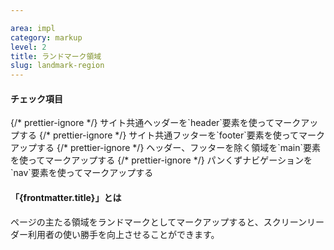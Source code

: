 ```yaml
---

area: impl
category: markup
level: 2
title: ランドマーク領域
slug: landmark-region
---
```



#### チェック項目

<Checkpoint>
  {/* prettier-ignore */}
  <span slot="title">サイト共通ヘッダーを`header`要素を使ってマークアップする</span>
</Checkpoint>

<Checkpoint>
  {/* prettier-ignore */}
  <span slot="title">サイト共通フッターを`footer`要素を使ってマークアップする</span>
</Checkpoint>

<Checkpoint>
  {/* prettier-ignore */}
  <span slot="title">ヘッダー、フッターを除く領域を`main`要素を使ってマークアップする</span>
</Checkpoint>

<Checkpoint>
  {/* prettier-ignore */}
  <span slot="title">パンくずナビゲーションを`nav`要素を使ってマークアップする</span>
</Checkpoint>

#### 「{frontmatter.title}」とは

ページの主たる領域をランドマークとしてマークアップすると、スクリーンリーダー利用者の使い勝手を向上させることができます。
